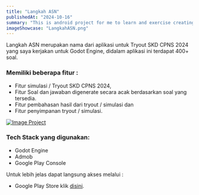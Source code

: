 ```yaml
---
title: "Langkah ASN"
publishedAt: "2024-10-16"
summary: "This is android project for me to learn and exercise creating apps using Godot Engine"
imageShowcase: "LangkahASN.png"
---
```


Langkah ASN merupakan nama dari aplikasi untuk Tryout SKD CPNS 2024 yang saya kerjakan untuk Godot Engine, didalam
aplikasi ini terdapat 400+ soal.

### Memiliki beberapa fitur :

- Fitur simulasi / Tryout SKD CPNS 2024,
- Fitur Soal dan jawaban digenerate secara acak berdasarkan soal yang tersedia.
- Fitur pembahasan hasil dari tryout / simulasi dan
- Fitur penyimpanan tryout / simulasi.

[![Image Project](/image-showcase/LangkahASN.png)](/image-showcase/LangkahASN.png)

### Tech Stack yang digunakan:

- Godot Engine
- Admob
- Google Play Console

Untuk lebih jelas dapat langsung akses melalui :

- Google Play Store klik [disini](https://play.google.com/store/apps/details?id=com.alsandymaulana.langkahasn).
